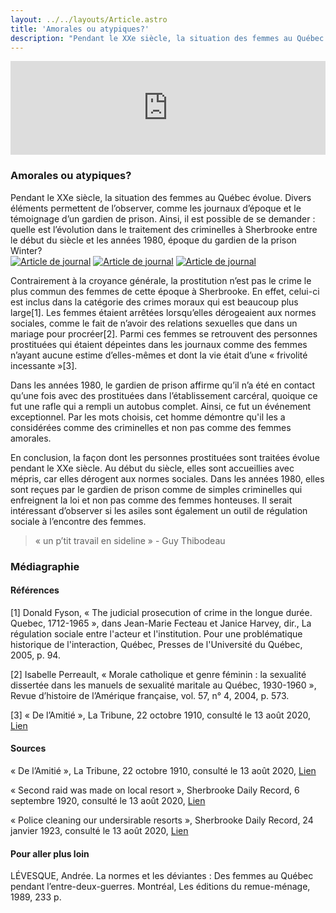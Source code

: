 ```yaml
---
layout: ../../layouts/Article.astro
title: 'Amorales ou atypiques?'
description: "Pendant le XXe siècle, la situation des femmes au Québec évolue. Divers éléments permettent de l’observer, comme les journaux d’époque et le témoignage d’un gardien de prison."
---
```


<iframe width="100%" class="aspect-video" src="https://www.youtube.com/embed/75z1glPmq_8" title="YouTube video player" frameborder="0" allow="accelerometer; autoplay; clipboard-write; encrypted-media; gyroscope; picture-in-picture; web-share" allowfullscreen></iframe>
<Text>
  <h3>Amorales ou atypiques?</h3>
  Pendant le XXe siècle, la situation des femmes au Québec évolue. Divers éléments permettent de l’observer, comme les journaux d’époque et le témoignage d’un gardien de prison. Ainsi, il est possible de se demander : quelle est l’évolution dans le traitement des criminelles à Sherbrooke entre le début du siècle et les années 1980, époque du gardien de la prison Winter?

<div class="grid grid-cols-3 items-center">
  <a href="/assets/img/Capture-d’écran-le-2020-08-14-à-12.56.44.png" target="_blank"><img src="/assets/img/Capture-d’écran-le-2020-08-14-à-12.56.44.png" alt="Article de journal" class="mx-auto" /></a>
  <a href="/assets/img/Capture-d’écran-le-2020-08-14-à-12.05.43.png" target="_blank"><img src="/assets/img/Capture-d’écran-le-2020-08-14-à-12.05.43.png" alt="Article de journal"  class="mx-auto" /></a>
  <a href="/assets/img/Capture-d’écran-le-2020-08-14-à-11.57.14.png" target="_blank"><img src="/assets/img/Capture-d’écran-le-2020-08-14-à-11.57.14.png" alt="Article de journal"  class="mx-auto" /></a>
</div>

Contrairement à la croyance générale, la prostitution n’est pas le crime le plus commun des femmes de cette époque à Sherbrooke. En effet, celui-ci est inclus dans la catégorie des crimes moraux qui est beaucoup plus large[1]. Les femmes étaient arrêtées lorsqu’elles dérogeaient aux normes sociales, comme le fait de n’avoir des relations sexuelles que dans un mariage pour procréer[2]. Parmi ces femmes se retrouvent des personnes prostituées qui étaient dépeintes dans les journaux comme des femmes n’ayant aucune estime d’elles-mêmes et dont la vie était d’une « frivolité incessante »[3].

Dans les années 1980, le gardien de prison affirme qu’il n’a été en contact qu’une fois avec des prostituées dans l’établissement carcéral, quoique ce fut une rafle qui a rempli un autobus complet. Ainsi, ce fut un événement exceptionnel. Par les mots choisis, cet homme démontre qu'il les a considérées comme des criminelles et non pas comme des femmes amorales.

En conclusion, la façon dont les personnes prostituées sont traitées évolue pendant le XXe siècle. Au début du siècle, elles sont accueillies avec mépris, car elles dérogent aux normes sociales. Dans les années 1980, elles sont reçues par le gardien de prison comme de simples criminelles qui enfreignent la loi et non pas comme des femmes honteuses. Il serait intéressant d’observer si les asiles sont également un outil de régulation sociale à l’encontre des femmes.

<blockquote>
  « un p’tit travail en sideline » - Guy Thibodeau
</blockquote>
</Text>
<Chapitres 
  description=""
  chapitres={
    [
      {label: "Parole à la prison - Présentation", url: "/2020/parole-prison-1"},
      {label: "Prostitution", url: "/2020/parole-prison-2", current: true},
      {label: "Évasion", url: "/2020/parole-prison-3"},
      {label: "Conditions de vie", url: "/2020/parole-prison-4"},
    ]
  }
/>

<div class="p-10 lg:p-24 py-5 lg:py-12 text-sm bg-gray-400">
  <h3>Médiagraphie</h3>
<h4>Références</h4>
[1] Donald Fyson, « The judicial prosecution of crime in the longue durée. Quebec, 1712-1965 », dans Jean-Marie Fecteau et Janice Harvey, dir., La régulation sociale entre l'acteur et l'institution. Pour une problématique historique de l'interaction, Québec, Presses de l'Université du Québec, 2005, p. 94.

[2] Isabelle Perreault, « Morale catholique et genre féminin : la sexualité dissertée dans les manuels de sexualité maritale au Québec, 1930-1960 », Revue d’histoire de l’Amérique française, vol. 57, n° 4, 2004, p. 573.

[3] « De l’Amitié », La Tribune, 22 octobre 1910, consulté le 13 août 2020,  <a href="http://numerique.banq.qc.ca/patrimoine/details/52327/3502980?docsearchtext=prostitu%C3%A9e">Lien</a>
 
<h4>Sources</h4>
« De l’Amitié », La Tribune, 22 octobre 1910, consulté le 13 août 2020,  <a href="http://numerique.banq.qc.ca/patrimoine/details/52327/3502980?docsearchtext=prostitu%C3%A9e">Lien</a>

« Second raid was made on local resort », Sherbrooke Daily Record, 6 septembre 1920, consulté le 13 août 2020,  <a href="http://numerique.banq.qc.ca/patrimoine/details/52327/3100047">Lien</a>

« Police cleaning our undersirable resorts », Sherbrooke Daily Record, 24 janvier 1923, consulté le 13 août 2020,  <a href="http://numerique.banq.qc.ca/patrimoine/details/52327/3102291">Lien</a>

<h4>Pour aller plus loin</h4>
LÉVESQUE, Andrée. La normes et les déviantes : Des femmes au Québec pendant l’entre-deux-guerres. Montréal, Les éditions du remue-ménage, 1989, 233 p.
</div>